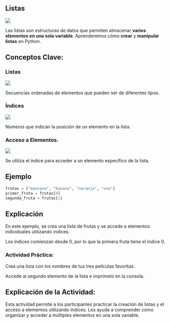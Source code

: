 ## Listas

![](images/lista001.png){fig-align="center"}

Las listas son estructuras de datos que permiten almacenar **varios elementos en una sola variable**. Aprenderemos cómo **crear** y **manipular listas** en Python.

## Conceptos Clave:

### Listas

![](images/lista002.png){fig-align="center"}

Secuencias ordenadas de elementos que pueden ser de diferentes tipos.

### Índices

![](images/lista003.png){fig-align="center"}

Números que indican la posición de un elemento en la lista.

### Acceso a Elementos.

![](images/lista004.png){fig-align="center"}

Se utiliza el índice para acceder a un elemento específico de la lista.

## Ejemplo

``` python
frutas = ["manzana", "banana", "naranja", "uva"]
primer_fruta = frutas[0]
segunda_fruta = frutas[1]
```

## Explicación

En este ejemplo, se crea una lista de frutas y se accede a elementos individuales utilizando índices.

Los índices comienzan desde 0, por lo que la primera fruta tiene el índice 0.

::: callout-important
### Actividad Práctica:

Crea una lista con los nombres de tus tres películas favoritas.

Accede al segundo elemento de la lista e imprímelo en la consola.
:::

## Explicación de la Actividad:

Esta actividad permite a los participantes practicar la creación de listas y el acceso a elementos utilizando índices. Les ayuda a comprender cómo organizar y acceder a múltiples elementos en una sola variable.